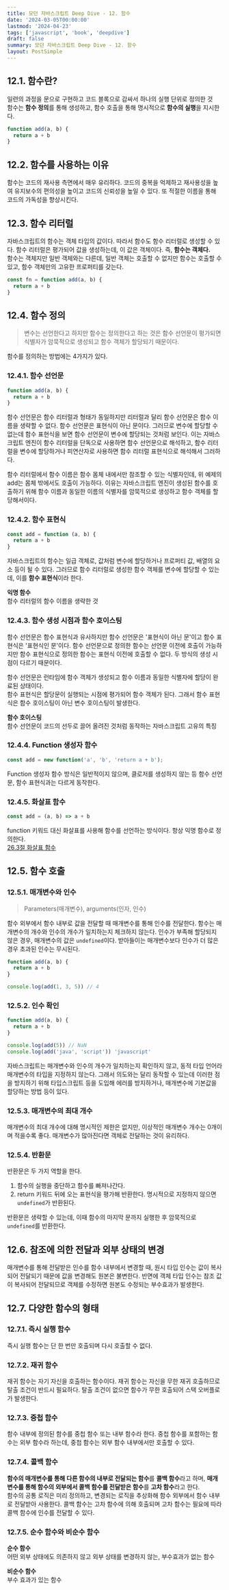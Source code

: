 ```yaml
---
title: 모던 자바스크립트 Deep Dive - 12. 함수
date: '2024-03-05T00:00:00'
lastmod: '2024-04-23'
tags: ['javascript', 'book', 'deepdive']
draft: false
summary: 모던 자바스크립트 Deep Dive - 12. 함수
layout: PostSimple
---
```


## 12.1. 함수란?

일련의 과정을 문으로 구현하고 코드 블록으로 감싸서 하나의 실행 단위로 정의한 것  
함수는 **함수 정의**를 통해 생성하고, 함수 호출을 통해 명시적으로 **함수의 실행**을 지시한다.

```js
function add(a, b) {
  return a + b
}
```

## 12.2. 함수를 사용하는 이유

함수는 코드의 재사용 측면에서 매우 유리하다. 코드의 중복을 억제하고 재사용성을 높여 유지보수의 편의성을 높이고 코드의 신뢰성을 높일 수 있다. 또 적절한 이름을 통해 코드의 가독성을 향상시킨다.

## 12.3. 함수 리터럴

자바스크립트의 함수는 객체 타입의 값이다. 따라서 함수도 함수 리터럴로 생성할 수 있다. 함수 리터럴은 평가되어 값을 생성하는데, 이 값은 객체이다. 즉, **함수는 객체다.**  
함수는 객체지만 일반 객체와는 다른데, 일반 객체는 호출할 수 없지만 함수는 호출할 수 있고, 함수 객체만의 고유한 프로퍼티를 갖는다.

```js
const fn = function add(a, b) {
  return a + b
}
```

## 12.4. 함수 정의

> 변수는 선언한다고 하지만 함수는 정의한다고 하는 것은 함수 선언문이 평가되면 식별자가 암묵적으로 생성되고 함수 객체가 할당되기 때문이다.

함수를 정의하는 방법에는 4가지가 있다.

### 12.4.1. 함수 선언문

```js
function add(a, b) {
  return a + b
}
```

함수 선언문은 함수 리터럴과 형태가 동일하지만 리터럴과 달리 함수 선언문은 함수 이름을 생략할 수 없다. 함수 선언문은 표현식이 아닌 문이다. 그러므로 변수에 할당할 수 없는데 함수 표현식을 보면 함수 선언문이 변수에 할당되는 것처럼 보인다. 이는 자바스크립트 엔진이 함수 리터럴을 단독으로 사용하면 함수 선언문으로 해석하고, 함수 리터럴을 변수에 할당하거나 피연산자로 사용하면 함수 리터럴 표현식으로 해석해서 그러하다.

함수 리터럴에서 함수 이름은 함수 몸체 내에서만 참조할 수 있는 식별자인데, 위 예제의 add는 몸체 밖에서도 호출이 가능하다. 이유는 자바스크립트 엔진이 생성된 함수를 호출하기 위해 함수 이름과 동일한 이름의 식별자를 암묵적으로 생성하고 함수 객체를 할당해서이다.

### 12.4.2. 함수 표현식

```js
const add = function (a, b) {
  return a + b
}
```

자바스크립트의 함수는 일급 객체로, 값처럼 변수에 할당하거나 프로퍼티 값, 배열의 요소 등이 될 수 있다. 그러므로 함수 리터럴로 생성한 함수 객체를 변수에 할당할 수 있는데, 이를 **함수 표현식**이라 한다.

**익명 함수**  
함수 리터럴의 함수 이름을 생략한 것

### 12.4.3. 함수 생성 시점과 함수 호이스팅

함수 선언문은 함수 표현식과 유사하지만 함수 선언문은 '표현식이 아닌 문'이고 함수 표현식은 '표현식인 문'이다. 함수 선언문으로 정의한 함수는 선언문 이전에 호출이 가능하지만 함수 표현식으로 정의한 함수는 표현식 이전에 호출할 수 없다. 두 방식의 생성 시점이 다르기 때문이다.

함수 선언문은 런타임에 함수 객체가 생성되고 함수 이름과 동일한 식별자에 할당이 완료된 상태이다.  
함수 표현식은 할당문이 실행되는 시점에 평가되어 함수 객체가 된다. 그래서 함수 표현식은 함수 호이스팅이 아닌 변수 호이스팅이 발생한다.

**함수 호이스팅**  
함수 선언문이 코드의 선두로 끌어 올려진 것처럼 동작하는 자바스크립트 고유의 특징

### 12.4.4. Function 생성자 함수

```js
const add = new function('a', 'b', 'return a + b');
```

Function 생성자 함수 방식은 일반적이지 않으며, 클로저를 생성하지 않는 등 함수 선언문, 함수 표현식과는 다르게 동작한다.

### 12.4.5. 화살표 함수

```js
const add = (a, b) => a + b
```

function 키워드 대신 화살표를 사용해 함수를 선언하는 방식이다. 항상 익명 함수로 정의한다.  
[26.3절 화살표 함수](https://94sssh-code.vercel.app/blog/%EB%94%A5%EB%8B%A4%EC%9D%B4%EB%B8%8C_26_ES6_%ED%95%A8%EC%88%98%EC%9D%98_%EC%B6%94%EA%B0%80_%EA%B8%B0%EB%8A%A5#263-%ED%99%94%EC%82%B4%ED%91%9C-%ED%95%A8%EC%88%98)

## 12.5. 함수 호출

### 12.5.1. 매개변수와 인수

> Parameters(매개변수), arguments(인자, 인수)

함수 외부에서 함수 내부로 값을 전달할 때 매개변수를 통해 인수를 전달한다. 함수는 매개변수의 개수와 인수의 개수가 일치하는지 체크하지 않는다. 인수가 부족해 할당되지 않은 경우, 매개변수의 값은 `undefined`이다. 받아들이는 매개변수보다 인수가 더 많은 경우 초과된 인수는 무시된다.

```js
function add(a, b) {
  return a + b
}

console.log(add(1, 3, 5)) // 4
```

### 12.5.2. 인수 확인

```js
function add(a, b) {
  return a + b
}

console.log(add(5)) // NaN
console.log(add('java', 'script')) 'javascript'
```

자바스크립트는 매개변수와 인수의 개수가 일치하는지 확인하지 않고, 동적 타입 언어라 매개변수의 타입을 지정하지 않는다. 그래서 의도와는 달리 동작할 수 있는데 이러한 점을 방지하기 위해 타입스크립트 등을 도입해 에러를 방지하거나, 매개변수에 기본값을 할당하는 방법 등이 있다.

### 12.5.3. 매개변수의 최대 개수

매개변수의 최대 개수에 대해 명시적인 제한은 없지만, 이상적인 매개변수 개수는 0개이며 적을수록 좋다. 매개변수가 많아진다면 객체로 전달하는 것이 유리하다.

### 12.5.4. 반환문

반환문은 두 가지 역할을 한다.

1. 함수의 실행을 중단하고 함수를 빠져나간다.
2. return 키워드 뒤에 오는 표현식을 평가해 반환한다. 명시적으로 지정하지 않으면 `undefined`가 반환된다.

반환문은 생략할 수 있는데, 이때 함수의 마지막 문까지 실행한 후 암묵적으로 `undefined`를 반환한다.

## 12.6. 참조에 의한 전달과 외부 상태의 변경

매개변수를 통해 전달받은 인수를 함수 내부에서 변경할 때, 원시 타입 인수는 값이 복사되어 전달되기 때문에 값을 변경해도 원본은 불변한다. 반면에 객체 타입 인수는 참조 값이 복사되어 전달되므로 객체를 수정하면 원본도 수정되는 부수효과가 발생한다.

## 12.7. 다양한 함수의 형태

### 12.7.1. 즉시 실행 함수

즉시 실행 함수는 단 한 번만 호출되며 다시 호출할 수 없다.

### 12.7.2. 재귀 함수

재귀 함수는 자기 자신을 호출하는 함수이다. 재귀 함수는 자신을 무한 재귀 호출하므로 탈출 조건이 반드시 필요하다. 탈출 조건이 없으면 함수가 무한 호출되어 스택 오버플로가 발생한다.

### 12.7.3. 중첩 함수

함수 내부에 정의된 함수를 중첩 함수 또는 내부 함수라 한다. 중첩 함수를 포함하는 함수는 외부 함수라 하는데, 중첩 함수는 외부 함수 내부에서만 호출할 수 있다.

### 12.7.4. 콜백 함수

**함수의 매개변수를 통해 다른 함수의 내부로 전달되는 함수**를 **콜백 함수**라고 하며, **매개변수를 통해 함수의 외부에서 콜백 함수를 전달받은 함수**를 **고차 함수**라고 한다.  
함수의 공통 로직은 미리 정의하고, 변경되는 로직을 추상화해 함수 외부에서 함수 내부로 전달받아 사용한다. 콜백 함수는 고차 함수에 의해 호출되며 고차 함수는 필요에 따라 콜백 함수에 인수를 전달할 수 있다.

### 12.7.5. 순수 함수와 비순수 함수

**순수 함수**  
어떤 외부 상태에도 의존하지 않고 외부 상태를 변경하지 않는, 부수효과가 없는 함수

**비순수 함수**  
부수 효과가 있는 함수
